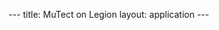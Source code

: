 ---
title: MuTect on Legion
layout: application
---
{{Applications

|name=MuTect
|platform=Legion
|version=1.1.7
|short=MuTect is a GATK-based variant caller specialized for somatic/cancer variants.
|about=MuTect is a tool developed at the Broad Institute for the reliable and accurate identification of somatic point mutations in next generation sequencing data of cancer genomes. It is built on top of the GenomeAnalysisToolkit (GATK), which is also developed at the Broad Institute, so it uses the same command-line conventions and (almost all) the same input and output file formats.

MuTect operates on sequencing data for matched normal and tumor tissue samples, and it outputs mutation calls as well as optional coverage results.

|link1=[https://www.broadinstitute.org/gatk/download/ MuTect/GATK website]

==License==

Before you can run MuTect, you need to sign up for a gatkforums account at https://www.broadinstitute.org/gatk/download/ and then agree to the license at https://www.broadinstitute.org/gatk/download/auth?package=MuTect. Tell us you have done so, and we can add you to the MuTect group so you can access the software.

==Running MuTect==

MuTect is currently not compatible with Java 1.8, so you need to use the system Java 1.7. Set up your modules as follows:

<code>
 module load mutect/1.1.7
</code>

Then to run MuTect, you should either prefix the .jar you want to run with <code>$MUTECTPATH</code>:

<code>
 java -Xmx2g -jar $MUTECTPATH/mutect-1.1.7.jar OPTION1=value1 OPTION2=value2...
</code>

Or we provide wrappers, so you can run it this way instead:

<code>
 mutect OPTION1=value1 OPTION2=value2...
</code>

}}